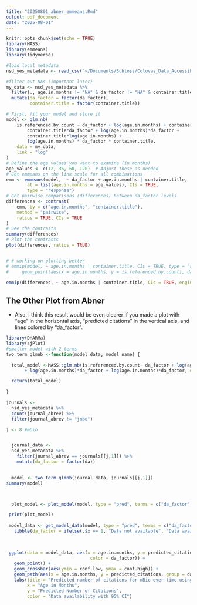 ```yaml
---
title: "20250801_abner_emmeans.Rmd"
output: pdf_document
date: "2025-08-01"
---
```


```r
knitr::opts_chunk$set(echo = TRUE)
library(MASS)
library(emmeans)
library(tidyverse)

#load local metadata
nsd_yes_metadata <- read_csv("~/Documents/Schloss/Colovas_Data_Accessibility/Data/final/nsd_yes_metadata.csv.gz")

#filter out NAs (important later)
my_data <- nsd_yes_metadata %>%
  filter(., age.in.months != "NA" & da_factor != "NA" & container.title != "NA") %>% 
  mutate(da_factor = factor(da_factor), 
         container.title = factor(container.title))
```

```r

# First, fit your model and store it
model <- glm.nb(
    is.referenced.by.count ~ da_factor + log(age.in.months) + container.title +
        container.title*da_factor + log(age.in.months)*da_factor +
        container.title*log(age.in.months) +
        log(age.in.months) * da_factor * container.title,
    data = my_data,
    link = "log"
)
# Define the age values you want to examine (in months)
age_values <- c(12, 36, 60, 120)  # Adjust these as needed
# Get emmeans on the link scale for all combinations
emm <- emmeans(model,  ~ da_factor + age.in.months | container.title,
        at = list(age.in.months = age_values), CIs = TRUE,
        type = "response")
# Get pairwise comparisons (differences) between da_factor levels
differences <- contrast(
    emm, by = c("age.in.months", "container.title"),
    method = "pairwise",
    ratios = TRUE, CIs = TRUE
)
# See the contrasts
summary(differences)
# Plot the contrasts
plot(differences, ratios = TRUE)


# # working on plotting better
# emmip(model, ~ age.in.months | container.title, CIs = TRUE, type = "response",  at = list(age.in.months = age_values)) +
#     geom_point(aes(x = age.in.months, y = is.referenced.by.count), data = my_data, size = 1, color = "lightblue2", aes = 0.25 )

emmip(differences, ~ age.in.months | container.title, CIs = TRUE, engine = "ggplot")
```

## The Other Plot from Abner
- Also, I think this result would be even clearer if you made a plot with "age" in the horizontal axis, "predicted citations" in the vertical axis, and lines colored by "da_factor".

```r
library(DHARMa)
library(sjPlot)
#smaller model with 2 terms
two_term_glmnb <-function(model_data, model_name) {

  total_model <-MASS::glm.nb(is.referenced.by.count~ da_factor + log(age.in.months) + 
       + log(age.in.months)*da_factor + log(age.in.months)*da_factor, data = model_data, link = log)

  return(total_model)
 
}

journals <- 
  nsd_yes_metadata %>%  
  count(journal_abrev) %>%  
  filter(journal_abrev != "jmbe") 

j <- 8 #mbio


  journal_data <- 
  nsd_yes_metadata %>% 
    filter(journal_abrev == journals[[j,1]]) %>%  
    mutate(da_factor = factor(da))
  

  model <- two_term_glmnb(journal_data, journals[[j,1]])
summary(model)



  plot_model <- plot_model(model, type = "pred", terms = c("da_factor", "age.in.months[12,60,84,120,180]")) +     ggtitle(paste0("Predicted counts of 'is.referenced.by.count' \nPlotted for journal ", journals[[j,1]]))

 print(plot_model)
 
 model_data <- get_model_data(model, type = "pred", terms = c("da_factor", "age.in.months[12,60,84,120]")) %>%  
   tibble(da_factor = ifelse(.$x == 1, "Data not available", "Data available"), predicted_citations = .$predicted, age.in.months = .$group)
 

 
 ggplot(data = model_data, aes(x = age.in.months, y = predicted_citations, 
                                color = da_factor)) + 
   geom_point() + 
   geom_crossbar(aes(ymin = conf.low, ymax = conf.high)) + 
   geom_path(aes(x = age.in.months, y = predicted_citations, group = da_factor)) + 
   labs(title = "Predicted number of citations for mBio over time using two term fixed GLM", 
        x = "Age in Months", 
        y = "Predicted Number of Citations", 
        color = "Data availability with 95% CI")  
   

 
  
 
  
```


